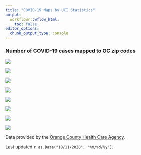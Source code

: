 ```yaml
---
title: "COVID-19 Maps by UCI Statistics"
output:
  workflowr::wflow_html:
    toc: false
editor_options:
  chunk_output_type: console
---
```

<style type="text/css">
.main-container {
  max-width: 1200px;
  margin-left: auto;
  margin-right: auto;
}
</style>

### Number of COVID-19 cases mapped to OC zip codes

<!-- Do not indent anything, it won't work :( -->

<div class = "row">
<div class = "col-md-4">
<img src = "assets/MarchIncid.png"/>
</div>
<div class = "col-md-4">
<img src = "assets/AprilIncid.png"/>
</div>
<div class = "col-md-4">
<img src = "assets/MayIncid.png"/>
</div>
</div>

<div class = "row">
<div class = "col-md-4">
<img src = "assets/JuneIncid.png"/>
</div>
<div class = "col-md-4">
<img src = "assets/JulyIncid.png"/>
</div>
<div class = "col-md-4">
<img src = "assets/AugIncid.png"/>
</div>
</div>

<div class = "row">
<div class = "col-md-4">
<img src = "assets/SeptIncid.png"/>
</div>
<div class = "col-md-4">
<img src = "assets/OC_Labels.png"/>
</div>
</div>

Data provided by the [Orange County Health Care Agency](https://www.ochealthinfo.com).

Last updated `r as.Date("10/11/2020", "%m/%d/%y")`.
